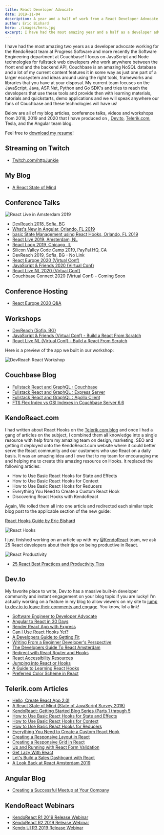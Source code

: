 ```yaml
---
title: React Developer Advocate
date: 2019-11-04
description: A year and a half of work from a React Developer Advocate
author: Eric Bishard 
hero: ./images/hero.jpg
excerpt: I have had the most amazing year and a half as a developer advocate and working for KendoReact...
---
```


I have had the most amazing two years as a developer advocate working for the KendoReact team at Progress Software and more recently the Software Engineering department at Couchbase! I focus on JavaScript and Node technologies for fullstack web developers who work anywhere between the front end and the backend API, Couchbase is an amazing NoSQL database and a lot of my current content features it in some way as just one part of a larger ecosystem and ideas around using the right tools, frameworks and libraries that you have at your disposal. My current team focuses on the JavaScript, Java, ASP.Net, Python and Go SDK's and tries to reach the developers that use these tools and provide then with learning materials, tutorials and quickstarts, demo applications and we will speak anywhere our fans of Couchbase and these technologies will have us!

Below are all of my blog articles, conference talks, videos and workshops from 2018, 2019 and 2020 that I have produced on [](https://blog.couchbase.com), [Dev.to](https://dev.to/httpjunkie), [Telerik.com](https://www.telerik.com/blogs/author/eric-bishard), Tesla, and the Angular team blog.

Feel free to [download my resume](Eric-Bishard_Resume.pdf)!

## Streaming on Twitch

- [Twitch.com/httpJunkie](http://twitch.tv/httpjunkie)

## My Blog

- [A React State of Mind](http://reactstateofmind.com)

## Conference Talks

![React Live in Amsterdam 2019](/images/react-live-2019.jpg)

- [DevReach 2018, Sofia, BG](https://www.youtube.com/watch?v=MfAxhBMTkuQ)
- [What's New in Angular, Orlando, FL 2019](https://www.conferencecast.tv/talk-24479-whats-new-in-angular)
- [basic State Management using React Hooks, Orlando, FL 2019](https://www.conferencecast.tv/talk-24602-basic-state-management-using-react-hooks)
- [React Live 2019, Amsterdam, NL](https://www.youtube.com/watch?v=-yj23RtyT-E)
- [React Loop 2019, Chicago, IL](https://www.youtube.com/watch?v=HuCWWvgizDg)
- [Silicon Valley Code Camp 2019, PayPal HQ, CA](https://youtube.com/watch?v=kwLdaicyBd8)
- DevReach 2019, Sofia, BG - No Link
- [React Europe 2020 (Virtual Conf)](https://www.youtube.com/watch?v=d69FJiRwc1Y&t=2514s)
- [JavaScript & Friends 2020 (Virtual Conf)](https://www.youtube.com/watch?v=df9-sfx_wfY&t=466s)
- [React Live NL 2020 (Virtual Conf)](https://www.youtube.com/watch?v=6cgvSmL2Dag)
- Couchbase Connect 2020 (Virtual Conf) - Coming Soon

## Conference Hosting

- [React Europe 2020 Q&A](https://www.youtube.com/watch?v=_ISAA_Jt9kI&t=1482s)

## Workshops

- [DevReach (Sofia, BG)](https://www.telerik.com/devreach/europe-2019/speakers/eric-bishard)
- [JavaScript & Friends (Virtual Conf) - Build a React From Scratch](https://www.javascriptandfriends.com/workshops/)
- [React Live NL (Virtual Conf) - Build a React From Scratch](https://imgur.com/qKPSrCy.gif)

Here is a preview of the app we built in our workshop:

![DevReach React Workshop](https://imgur.com/qKPSrCy.gif)

## Couchbase Blog

- [Fullstack React and GraphQL : Couchbase](https://blog.couchbase.com/fullstack-react-couchbase-1/)
- [Fullstack React and GraphQL : Express Server](https://blog.couchbase.com/fullstack-react-express-2/)
- [Fullstack React and GraphQL : Apollo Client](https://blog.couchbase.com/fullstack-react-apollo-3/)
- [FTS Flex Index vs GSI Indexes in Couchbase Server 6.6](https://blog.couchbase.com/fts-flex-indexes-in-couchbase-server-6-6/)

## KendoReact.com

I had written about React Hooks on the [Telerik.com blog](https://telerik.com/blogs/) and once I had a gang of articles on the subject, I combined them all knowledge into a single resource with help from my amazing team on design, marketing, SEO and getting it deployed onto the KendoReact.com website where it could better serve the React community and our customers who use React on a daily basis. It was an amazing idea and I owe that to my team for encouraging me and helping me to create this amazing resource on Hooks. It replaced the following articles:

- How to Use Basic React Hooks for State and Effects
- How to Use Basic React Hooks for Context
- How to Use Basic React Hooks for Reducers
- Everything You Need to Create a Custom React Hook
- Discovering React Hooks with KendoReact

Again, We rolled them all into one article and redirected each similar topic blog post to the applicable section of the new guide:

[React Hooks Guide by Eric Bishard](https://www.telerik.com/kendo-react-ui/react-hooks-guide/)

![React Hooks](/images/class-vs-functional-animation.gif)

I just finished working on an article up with my [@KendoReact](https://twitter.com/kendoreact/) team, we ask 25 React developers about their tips on being productive in React.

![React Productivity](/images/react-productivity.jpg)

- [25 React Best Practices and Productivity Tips](https://www.telerik.com/kendo-react-ui/react-best-practices-and-productivity-tips/)

## Dev.to

My favorite place to write, Dev.to has a massive built-in developer community and instant engagement on your blog topic if you are lucky! 
I’m actually working on a feature in my blog to allow viewers on my site to [jump to dev.to to leave their comments and engage](https://dev.to/httpjunkie/react-developer-advocate-1l4).
You know, lol a link!

- [Software Engineer to Developer Advocate](https://dev.to/httpjunkie/software-engineer-to-developer-advocate-4a8h)
- [Angular to React in 30 Days](https://dev.to/httpjunkie/angular-to-react-in-30-days-p5k)
- [Render React App with Express](https://dev.to/httpjunkie/render-react-app-with-express-10im)
- [Can I Use React Hooks Yet?](https://dev.to/httpjunkie/can-i-use-react-hooks-yet-35o9)
- [A Developers Guide to Getting Fit](https://dev.to/httpjunkie/a-developers-guide-to-getting-fit-pif)
- [Writing From a Beginner Developer's Perspective](https://dev.to/httpjunkie/writing-from-a-beginner-developers-perspective-30l0)
- [The Developers Guide To React Amsterdam](https://dev.to/httpjunkie/the-developers-guide-to-react-amsterdam-4h60)
- [Redirect with React Router and Hooks](https://dev.to/httpjunkie/programmatically-redirect-in-react-with-react-router-and-hooks-3hej)
- [React Accessibility Resources](https://dev.to/httpjunkie/react-accessibility-2d99)
- [Jumping into React or Hooks](https://dev.to/httpjunkie/learning-react-hooks-4edh)
- [A Guide to Learning React Hooks](https://dev.to/httpjunkie/a-guide-to-learning-react-hooks-58a0)
- [Preferred Color Scheme in React](https://dev.to/httpjunkie/preferred-color-scheme-in-react-47e3)

## Telerik.com Articles

- [Hello, Create React App 2.0!](https://www.telerik.com/blogs/hello-create-react-app-2)
- [A React State of Mind (State of JavaScript Survey 2018)](https://www.telerik.com/blogs/a-react-state-of-mind-state-of-javascript-survey-2018)
- [KendoReact: Getting Started Blog Series (Parts 1 through 5](https://www.telerik.com/blogs/kendo-react-getting-started-blog-series)
- [How to Use Basic React Hooks for State and Effects](https://www.telerik.com/blogs/how-to-use-basic-react-hooks-for-state-and-effects)
- [How to Use Basic React Hooks for Context](https://www.telerik.com/blogs/how-to-use-basic-react-hooks-for-context)
- [How to Use Basic React Hooks for Reducers](https://www.telerik.com/blogs/how-to-use-basic-react-hooks-for-reducers)
- [Everything You Need to Create a Custom React Hook](https://www.telerik.com/blogs/everything-you-need-to-create-a-custom-react-hook)
- [Creating a Responsive Layout in React](https://www.telerik.com/blogs/creating-a-responsive-layout-in-react)
- [Creating a Responsive Grid in React](https://www.telerik.com/blogs/creating-a-responsive-grid-in-react)
- [Up and Running with React Form Validation](https://www.telerik.com/blogs/up-and-running-with-react-form-validation)
- [Get Lazy With React](https://www.telerik.com/blogs/get-lazy-with-react)
- [Let's Build a Sales Dashboard with React](https://www.telerik.com/blogs/lets-build-a-sales-dashboard-with-react)
- [A Look Back at React Amsterdam 2019](https://www.telerik.com/blogs/a-look-back-at-react-amsterdam-2019)

## Angular Blog

- [Creating a Successful Meetup at Your Company](https://blog.angular.io/creating-a-successful-meetup-at-your-company-33eaabbc66b5)

## KendoReact Webinars

- [KendoReact R1 2019 Release Webinar](https://www.youtube.com/watch?v=mymu5Xj1h38)
- [KendoReact R2 2019 Release Webinar](https://www.youtube.com/watch?v=FJr2eUT0tf0)
- [Kendo UI R3 2019 Release Webinar](https://www.youtube.com/watch?time_continue=3875&v=9UFwqe3_7DA)